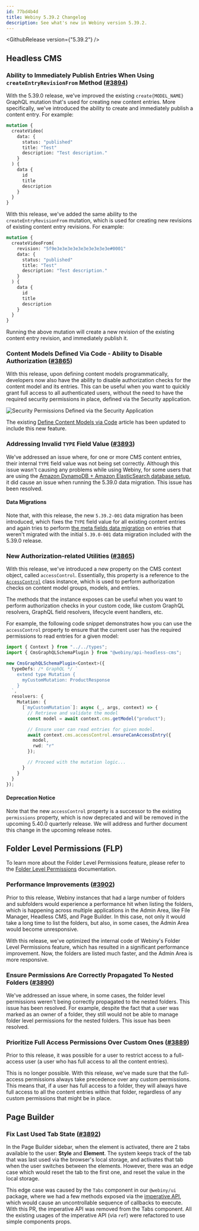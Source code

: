 ```yaml
---
id: 77bd4b4d
title: Webiny 5.39.2 Changelog
description: See what's new in Webiny version 5.39.2.
---
```



<GithubRelease version={"5.39.2"} />

## Headless CMS

### Ability to Immediately Publish Entries When Using `createEntryRevisionFrom` Method ([#3894](https://github.com/webiny/webiny-js/pull/3894))

With the 5.39.0 release, we've improved the existing `create{MODEL_NAME}` GraphQL mutation that's used for creating new content entries. More specifically, we've introduced the ability to create and immediately publish a content entry. For example:

```graphql
mutation {
  createVideo(
    data: {
      status: "published"
      title: "Test"
      description: "Test description."
    }
  ) {
    data {
      id
      title
      description
    }
  }
}
```

With this release, we've added the same ability to the `createEntryRevisionFrom` mutation, which is used for creating new revisions of existing content entry revisions. For example:

```graphql
mutation {
  createVideoFrom(
    revision: "5f9e3e3e3e3e3e3e3e3e3e3e#0001"
    data: {
      status: "published"
      title: "Test"
      description: "Test description."
    }
  ) {
    data {
      id
      title
      description
    }
  }
}
```

Running the above mutation will create a new revision of the existing content entry revision, and immediately publish it.

### Content Models Defined Via Code - Ability to Disable Authorization ([#3865](https://github.com/webiny/webiny-js/pull/3865))

With this release, upon defining content models programmatically, developers now also have the ability to disable authorization checks for the content model and its entries. This can be useful when you want to quickly grant full access to all authenticated users, without the need to have the required security permissions in place, defined via the Security application. 

<Image src={securityPermissions} alt="Security Permissions Defined via the Security Application" />

The existing [Define Content Models via Code](/docs/headless-cms/extending/content-models-via-code#disable-authorization-for-content-models-and-entries) article has been updated to include this new feature.

### Addressing Invalid `TYPE` Field Value ([#3893](https://github.com/webiny/webiny-js/pull/3893))

We've addressed an issue where, for one or more CMS content entries, their internal `TYPE` field value was not being set correctly. Although this issue wasn't causing any problems while using Webiny, for some users that are using the [Amazon DynamoDB + Amazon ElasticSearch database setup](/docs/5.38.x/architecture/introduction#different-database-setups), it did cause an issue when running the 5.39.0 data migration. This issue has been resolved.

#### Data Migrations

Note that, with this release, the new `5.39.2-001` data migration has been introduced, which fixes the `TYPE` field value for all existing content entries and again tries to perform [the meta fields data migration](/docs/release-notes/5.39.0/date-time-and-identity-meta-fields#data-migration) on entries that weren't migrated with the initial `5.39.0-001` data migration included with the 5.39.0 release.

### New Authorization-related Utilities ([#3865](https://github.com/webiny/webiny-js/pull/3865))

With this release, we've introduced a new property on the CMS context object, called `accessControl`. Essentially, this property is a reference to the [`AccessControl`](https://github.com/webiny/webiny-js/blob/dev/packages/api-headless-cms/src/crud/AccessControl/AccessControl.ts) class instance, which is used to perform authorization checks on content model groups, models, and entries.

The methods that the instance exposes can be useful when you want to perform authorization checks in your custom code, like custom GraphQL resolvers, GraphQL field resolvers, lifecycle event handlers, etc.

For example, the following code snippet demonstrates how you can use the `accessControl` property to ensure that the current user has the required permissions to read entries for a given model:

```ts
import { Context } from "../../types";
import { CmsGraphQLSchemaPlugin } from "@webiny/api-headless-cms";

new CmsGraphQLSchemaPlugin<Context>({
  typeDefs: /* GraphQL */ `
    extend type Mutation {
      myCustomMutation: ProductResponse
    }
  `,
  resolvers: {
    Mutation: {
      [`myCustomMutation`]: async (_, args, context) => {
        // Retrieve and validate the model
        const model = await context.cms.getModel("product");

        // Ensure user can read entries for given model.
        await context.cms.accessControl.ensureCanAccessEntry({
          model,
          rwd: "r"
        });

        // Proceed with the mutation logic...
      }
    }
  }
});
```

#### Deprecation Notice

Note that the new `accessControl` property is a successor to the existing `permissions` property, which is now deprecated and will be removed in the upcoming 5.40.0 quarterly release. We will address and further document this change in the upcoming release notes.

## Folder Level Permissions (FLP)

<Alert type="info">

  To learn more about the Folder Level Permissions feature, please refer to the [Folder Level Permissions](/docs/enterprise/aacl/folder-level-permissions) documentation.

</Alert>

### Performance Improvements ([#3902](https://github.com/webiny/webiny-js/pull/3902))

Prior to this release, Webiny instances that had a large number of folders and subfolders would experience a performance hit when listing the folders, which is happening across multiple applications in the Admin Area, like File Manager, Headless CMS, and Page Builder. In this case, not only it would take a long time to list the folders, but also, in some cases, the Admin Area would become unresponsive.

With this release, we've optimized the internal code of Webiny's Folder Level Permissions feature, which has resulted in a significant performance improvement. Now, the folders are listed much faster, and the Admin Area is more responsive. 

### Ensure Permissions Are Correctly Propagated To Nested Folders ([#3890](https://github.com/webiny/webiny-js/pull/3890))

We've addressed an issue where, in some cases, the folder level permissions weren't being correctly propagated to the nested folders. This issue has been resolved. For example, despite the fact that a user was marked as an owner of a folder, they still would not be able to manage folder level permissions for the nested folders. This issue has been resolved. 

### Prioritize Full Access Permissions Over Custom Ones ([#3889](https://github.com/webiny/webiny-js/pull/3889))

Prior to this release, it was possible for a user to restrict access to a full-access user (a user who has full access to all the content entries). 

This is no longer possible. With this release, we've made sure that the full-access permissions always take precedence over any custom permissions. This means that, if a user has full access to a folder, they will always have full access to all the content entries within that folder, regardless of any custom permissions that might be in place.

## Page Builder

### Fix Last Used Tab State ([#3892](https://github.com/webiny/webiny-js/pull/3892))

In the Page Builder sidebar, when the element is activated, there are 2 tabs available to the user: **Style** and **Element**. The system keeps track of the tab that was last used via the browser's local storage, and activates that tab when the user switches between the elements. However, there was an edge case which would reset the tab to the first one, and reset the value in the local storage.

This edge case was caused by the `Tabs` component in our `@webiny/ui` package, where we had a few methods exposed via the [imperative API](https://react.dev/reference/react/useImperativeHandle), which would cause an uncontrollable sequence of callbacks to execute. With this PR, the imperative API was removed from the Tabs component. All the existing usages of the imperative API (via `ref`) were refactored to use simple components props.
